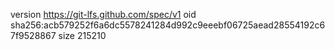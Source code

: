 version https://git-lfs.github.com/spec/v1
oid sha256:acb579252f6a6dc5578241284d992c9eeebf06725aead28554192c67f9528867
size 215210

